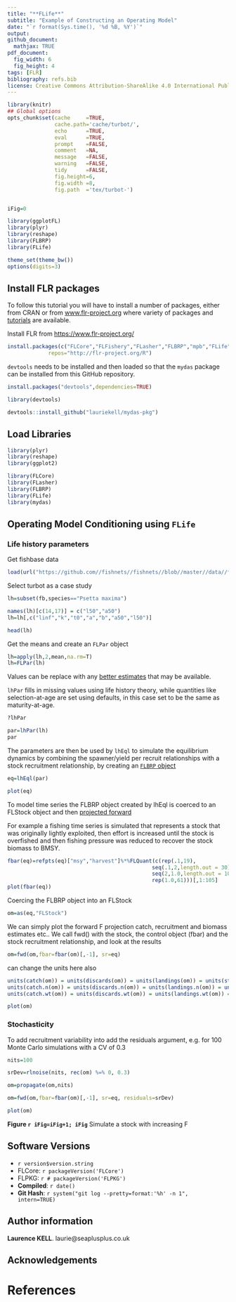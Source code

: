 ```yaml
---
title: "**FLife**"
subtitle: "Example of Constructing an Operating Model"
date: "`r format(Sys.time(), '%d %B, %Y')`"
output:
github_document:
  mathjax: TRUE
pdf_document:
  fig_width: 6 
  fig_height: 4 
tags: [FLR]
bibliography: refs.bib
license: Creative Commons Attribution-ShareAlike 4.0 International Public License
---
```


```r
library(knitr)
## Global options
opts_chunk$set(cache     =TRUE,
               cache.path='cache/turbot/',
               echo      =TRUE,
               eval      =TRUE,
               prompt    =FALSE,
               comment   =NA,
               message   =FALSE,
               warning   =FALSE,
               tidy      =FALSE,
               fig.height=6,
               fig.width =8,
               fig.path  ='tex/turbot-')


iFig=0
```


```r
library(ggplotFL)
library(plyr)
library(reshape)
library(FLBRP)
library(FLife)
```

```r
theme_set(theme_bw())
options(digits=3)
```

## Install FLR packages

To follow this tutorial you will have to install a number of packages, either from CRAN or from [www.flr-project.org](http://www.flr-project.org) where variety of packages and [tutorials](https://www.flr-project.org/doc/) are available.

Install FLR from [https://www.flr-project.org/](www.flr-project.org/)
```r
install.packages(c("FLCore","FLFishery","FLasher","FLBRP","mpb","FLife"), 
             repos="http://flr-project.org/R")
```

`devtools` needs to be installed and then loaded so that the `mydas` package can be installed from this GitHub repository.

```r
install.packages("devtools",dependencies=TRUE)
```

```r
library(devtools)

devtools::install_github("lauriekell/mydas-pkg")
```

## Load Libraries
```r
library(plyr)
library(reshape)
library(ggplot2)
```

```r
library(FLCore)
library(FLasher)
library(FLBRP)
library(FLife)
library(mydas)
```

## Operating Model Conditioning using `FLife`

### Life history parameters
Get fishbase data
```r
load(url("https://github.com//fishnets//fishnets//blob//master//data//fishbase-web//fishbase-web.RData?raw=True"))
```

Select turbot as a case study
```r
lh=subset(fb,species=="Psetta maxima")

names(lh)[c(14,17)] = c("l50","a50")
lh=lh[,c("linf","k","t0","a","b","a50","l50")]

head(lh)
```

Get the means and create an `FLPar` object
```r
lh=apply(lh,2,mean,na.rm=T)
lh=FLPar(lh)
```

Values can be replace with any [better estimates](https://www.researchgate.net/publication/236650425_Ecological_and_economic_trade-offs_in_the_management_of_mixed_fisheries_A_case_study_of_spawning_closures_in_flatfish_fisheries) that may be available.

`lhPar` fills in missing values using life history theory, while quantities like selection-at-age are set using defaults, in this case set to be the same as maturity-at-age.  


```r
?lhPar
```

```r
par=lhPar(lh)
par
```

The parameters are then be used by `lhEql` to simulate the equilibrium dynamics by combining the spawner/yield per recruit relationships with a stock recruitment relationship, by creating an [`FLBRP` object](https://www.flr-project.org/doc/Reference_points_for_fisheries_management_with_FLBRP.html)

```r
eq=lhEql(par)

plot(eq)
```

To model time series the FLBRP object created by lhEql is coerced to an FLStock object and then [projected forward](https://www.flr-project.org/doc/Forecasting_on_the_Medium_Term_for_advice_using_FLasher.html)

For example a fishing time series is simulated that represents a stock that was originally lightly exploited, then effort is increased until the stock is overfished and then fishing pressure was reduced to recover the stock biomass to BMSY.

```r
fbar(eq)=refpts(eq)["msy","harvest"]%*%FLQuant(c(rep(.1,19),
                                              seq(.1,2,length.out = 30)[-30],
                                              seq(2,1.0,length.out = 10),
                                              rep(1.0,61)))[,1:105]
plot(fbar(eq))
```
Coercing the FLBRP object into an FLStock

```r
om=as(eq,"FLStock")
```
We can simply plot the forward F projection catch, recruitment and biomass estimates etc..
We call fwd() with the stock, the control object (fbar) and the stock recruitment relationship, and look at the results

```r
om=fwd(om,fbar=fbar(om)[,-1], sr=eq)
```
can change the units here also
```r
units(catch(om)) = units(discards(om)) = units(landings(om)) = units(stock(om)) = 'tonnes'
units(catch.n(om)) = units(discards.n(om)) = units(landings.n(om)) = units(stock.n(om)) = '1000'
units(catch.wt(om)) = units(discards.wt(om)) = units(landings.wt(om)) = units(stock.wt(om)) = 'kg'

plot(om)
```

### Stochasticity 
To add recruitment variability into add the residuals argument, e.g. for 100 Monte Carlo simulations with a CV of 0.3  
```r
nits=100

srDev=rlnoise(nits, rec(om) %=% 0, 0.3)

om=propagate(om,nits)

om=fwd(om,fbar=fbar(om)[,-1], sr=eq, residuals=srDev)
```

```r
plot(om)
```


**Figure `r iFig=iFig+1; iFig`** Simulate a stock with increasing F

## Software Versions

* `r version$version.string`
* FLCore: `r packageVersion('FLCore')`
* FLPKG: `r # packageVersion('FLPKG')`
* **Compiled**: `r date()`
* **Git Hash**: `r system("git log --pretty=format:'%h' -n 1", intern=TRUE)`

## Author information

**Laurence KELL**. laurie@seaplusplus.co.uk

## Acknowledgements


# References {#References}


